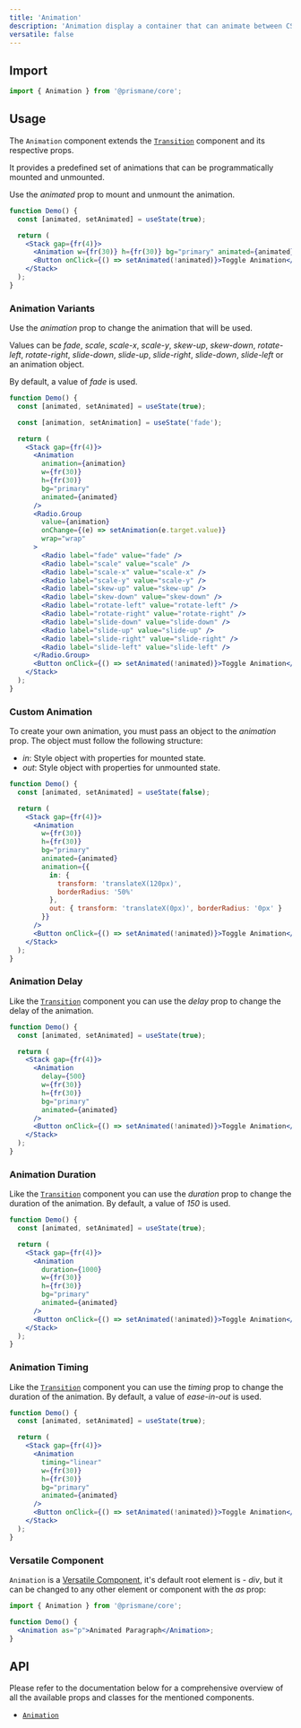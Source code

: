 ---
title: 'Animation'
description: 'Animation display a container that can animate between CSS properties.'
versatile: false
---

## Import

```js
import { Animation } from '@prismane/core';
```

## Usage

The `Animation` component extends the [`Transition`](/docs/components/miscellaneous/transition) component and its respective props.

It provides a predefined set of animations that can be programmatically mounted and unmounted.

Use the _animated_ prop to mount and unmount the animation.

```jsx preview
function Demo() {
  const [animated, setAnimated] = useState(true);

  return (
    <Stack gap={fr(4)}>
      <Animation w={fr(30)} h={fr(30)} bg="primary" animated={animated} />
      <Button onClick={() => setAnimated(!animated)}>Toggle Animation</Button>
    </Stack>
  );
}
```

### Animation Variants

Use the _animation_ prop to change the animation that will be used.

Values can be _fade_, _scale_, _scale-x_, _scale-y_, _skew-up_, _skew-down_, _rotate-left_, _rotate-right_, _slide-down_, _slide-up_, _slide-right_, _slide-down_, _slide-left_ or an animation object.

By default, a value of _fade_ is used.

```jsx preview
function Demo() {
  const [animated, setAnimated] = useState(true);

  const [animation, setAnimation] = useState('fade');

  return (
    <Stack gap={fr(4)}>
      <Animation
        animation={animation}
        w={fr(30)}
        h={fr(30)}
        bg="primary"
        animated={animated}
      />
      <Radio.Group
        value={animation}
        onChange={(e) => setAnimation(e.target.value)}
        wrap="wrap"
      >
        <Radio label="fade" value="fade" />
        <Radio label="scale" value="scale" />
        <Radio label="scale-x" value="scale-x" />
        <Radio label="scale-y" value="scale-y" />
        <Radio label="skew-up" value="skew-up" />
        <Radio label="skew-down" value="skew-down" />
        <Radio label="rotate-left" value="rotate-left" />
        <Radio label="rotate-right" value="rotate-right" />
        <Radio label="slide-down" value="slide-down" />
        <Radio label="slide-up" value="slide-up" />
        <Radio label="slide-right" value="slide-right" />
        <Radio label="slide-left" value="slide-left" />
      </Radio.Group>
      <Button onClick={() => setAnimated(!animated)}>Toggle Animation</Button>
    </Stack>
  );
}
```

### Custom Animation

To create your own animation, you must pass an object to the _animation_ prop. The object must follow the following structure:

- _in_: Style object with properties for mounted state.
- _out_: Style object with properties for unmounted state.

```jsx preview
function Demo() {
  const [animated, setAnimated] = useState(false);

  return (
    <Stack gap={fr(4)}>
      <Animation
        w={fr(30)}
        h={fr(30)}
        bg="primary"
        animated={animated}
        animation={{
          in: {
            transform: 'translateX(120px)',
            borderRadius: '50%'
          },
          out: { transform: 'translateX(0px)', borderRadius: '0px' }
        }}
      />
      <Button onClick={() => setAnimated(!animated)}>Toggle Animation</Button>
    </Stack>
  );
}
```

### Animation Delay

Like the [`Transition`](/docs/components/miscellaneous/transition) component you can use the _delay_ prop to change the delay of the animation.

```jsx preview
function Demo() {
  const [animated, setAnimated] = useState(true);

  return (
    <Stack gap={fr(4)}>
      <Animation
        delay={500}
        w={fr(30)}
        h={fr(30)}
        bg="primary"
        animated={animated}
      />
      <Button onClick={() => setAnimated(!animated)}>Toggle Animation</Button>
    </Stack>
  );
}
```

### Animation Duration

Like the [`Transition`](/docs/components/miscellaneous/transition) component you can use the _duration_ prop to change the duration of the animation. By default, a value of _150_ is used.

```jsx preview
function Demo() {
  const [animated, setAnimated] = useState(true);

  return (
    <Stack gap={fr(4)}>
      <Animation
        duration={1000}
        w={fr(30)}
        h={fr(30)}
        bg="primary"
        animated={animated}
      />
      <Button onClick={() => setAnimated(!animated)}>Toggle Animation</Button>
    </Stack>
  );
}
```

### Animation Timing

Like the [`Transition`](/docs/components/miscellaneous/transition) component you can use the _timing_ prop to change the duration of the animation. By default, a value of _ease-in-out_ is used.

```jsx preview
function Demo() {
  const [animated, setAnimated] = useState(true);

  return (
    <Stack gap={fr(4)}>
      <Animation
        timing="linear"
        w={fr(30)}
        h={fr(30)}
        bg="primary"
        animated={animated}
      />
      <Button onClick={() => setAnimated(!animated)}>Toggle Animation</Button>
    </Stack>
  );
}
```

### Versatile Component

`Animation` is a [Versatile Component](/docs/getting-started/versatile-components), it's default root element is - _div_, but it can be changed to any other element or component with the _as_ prop:

```jsx
import { Animation } from '@prismane/core';

function Demo() {
  <Animation as="p">Animated Paragraph</Animation>;
}
```

## API

Please refer to the documentation below for a comprehensive overview of all the available props and classes for the mentioned components.

- [`Animation`](/docs/components-api/animation-api)
